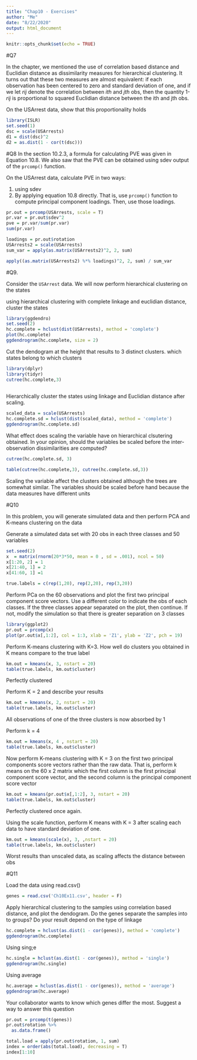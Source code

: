```yaml
---
title: "Chap10 - Exercises"
author: "Me"
date: "8/22/2020"
output: html_document
---
```


```r
knitr::opts_chunk$set(echo = TRUE)
```


#Q7

In the chapter, we mentioned the use of correlation based distance and Euclidian distance as dissimilarity measures for hierarchical clustering. It turns out that these two measures are almost equivalent: if each observation has been centered to zero and standard deviation of one, and if we let $rij$ denote the correlation between $ith$ and $jth$ obs, then the quantity 1-$rij$ is proportional to squared Euclidian distance between the ith and jth obs.

On the USArrest data, show that this proportionality holds


```r
library(ISLR)
set.seed(1)
dsc = scale(USArrests)
d1 = dist(dsc)^2
d2 = as.dist(1 - cor(t(dsc)))
```


#Q8 
In the section 10.2.3, a formula for calculating PVE was given in Equation 10.8. We also saw that the PVE can be obtained using sdev output of the `prcomp()` function. 

On the USArrest data, calculate PVE in two ways:

1. using sdev
2. By applying equation 10.8 directly. That is, use `prcomp()` function to compute principal component loadings. Then, use those loadings.

```r
pr.out = prcomp(USArrests, scale = T)
pr.var = pr.out$sdev^2
pve = pr.var/sum(pr.var)
sum(pr.var)
```


```r
loadings = pr.out$rotation
USArrests2 = scale(USArrests)
sum_var = apply(as.matrix(USArrests2)^2, 2, sum)

apply((as.matrix(USArrests2) %*% loadings)^2, 2, sum) / sum_var
```

#Q9.

Consider the `USArrest` data. We will now perform hierarchical clustering on the states

using hierarchical clustering with complete linkage and euclidian distance, cluster the states

```r
library(ggdendro)
set.seed(2)
hc.complete = hclust(dist(USArrests), method = 'complete')
plot(hc.complete)
ggdendrogram(hc.complete, size = 2)
```

Cut the dendogram at the height that results to 3 distinct clusters. which states belong to which clusters

```r
library(dplyr)
library(tidyr)
cutree(hc.complete,3)
  
```

Hierarchically cluster the states using linkage and Euclidian distance after scaling.

```r
scaled_data = scale(USArrests)
hc.complete.sd = hclust(dist(scaled_data), method = 'complete')
ggdendrogram(hc.complete.sd)
```
What effect does scaling the variable have on hierarchical clsutering obtained. In your opinion, should the variables be scaled before the inter-observation dissimilarities are computed?

```r
cutree(hc.complete.sd, 3)
```

```r
table(cutree(hc.complete,3), cutree(hc.complete.sd,3))
```

Scaling the variable affect the clusters obtained although the trees are somewhat similar. The variables should be scaled before hand because the data measures have different units


#Q10

In this problem, you will generate simulated data and then perform PCA and K-means clustering on the data

Generate a simulated data set with 20 obs in each three classes and 50 variables

```r
set.seed(2)
x  = matrix(rnorm(20*3*50, mean = 0 , sd = .001), ncol = 50)
x[1:20, 2] = 1
x[21:40, 1] = 2
x[41:60, 1] =1

true.labels = c(rep(1,20), rep(2,20), rep(3,20))

```

Perform PCa on the 60 observations and plot the first two principal component score vectors. Use a different color to indicate the obs of each classes. If the three classes appear separated on the plot, then continue. If not, modify the simulation so that there is greater separation on 3 classes

```r
library(ggplot2)
pr.out = prcomp(x)
plot(pr.out$x[,1:2], col = 1:3, xlab = 'Z1', ylab = 'Z2', pch = 19)
```

Perform K-means clustering with K=3. How well do clusters you obtained in K means compare to the true label

```r
km.out = kmeans(x, 3, nstart = 20)
table(true.labels, km.out$cluster)
```
Perfectly clustered

Perform K = 2 and describe your results

```r
km.out = kmeans(x, 2, nstart = 20)
table(true.labels, km.out$cluster)
```

All observations of one of the three clusters is now absorbed by 1

Perform k = 4
```r
km.out = kmeans(x, 4 , nstart = 20)
table(true.labels, km.out$cluster)
```

Now perform K-means clustering with K = 3 on the first two principal components score vectors rather than the raw data. That is, perform k means on the 60 x 2 matrix which the first column is the first principal component score vector, and the second column is the principal component score vector

```r
km.out = kmeans(pr.out$x[,1:2], 3, nstart = 20)
table(true.labels, km.out$cluster)
```
Perfectly clustered once again.

Using the scale function, perform K means with K = 3 after scaling each data to have standard deviation of one. 

```r
km.out = kmeans(scale(x), 3, ,nstart = 20)
table(true.labels, km.out$cluster)
```
Worst results than unscaled data, as scaling affects the distance between obs


#Q11

Load the data using read.csv()

```r
genes = read.csv('Ch10Ex11.csv', header = F)
```


Apply hierarchical clustering to the samples using correlation based distance, and plot the dendogram. Do the genes separate the samples into to groups? Do your result depend on the type of linkage

```r
hc.complete = hclust(as.dist(1 - cor(genes)), method = 'complete')
ggdendrogram(hc.complete)
```

Using sing;e

```r
hc.single = hclust(as.dist(1 - cor(genes)), method = 'single')
ggdendrogram(hc.single)
```

Using average

```r
hc.average = hclust(as.dist(1 - cor(genes)), method = 'average')
ggdendrogram(hc.average)
```

Your collaborator wants to know which genes differ the most. Suggest a way to answer this question

```r
pr.out = prcomp(t(genes))
pr.out$rotation %>%
  as.data.frame()
```


```r
total.load = apply(pr.out$rotation, 1, sum)
index = order(abs(total.load), decreasing = T)
index[1:10]
```




